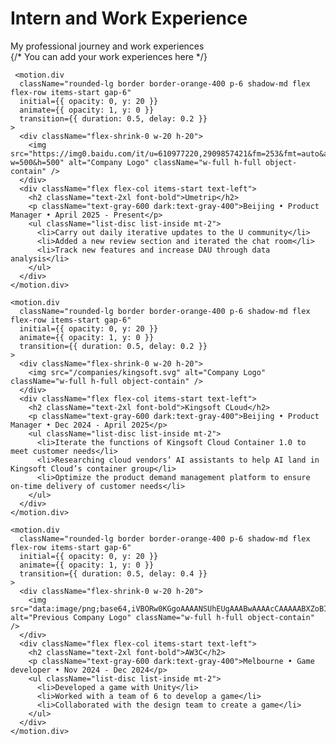 

<div className="w-full">
  <div className="h-96 w-3/4 bg-gradient-to-r -z-10 from-blue-500 to-red-800 absolute right-0 -top-12 opacity-10 dark:opacity-20 !blur-3xl rounded-full"></div>
  <div className="flex flex-col w-full justify-start h-24 items-center my-3 mt-12">
    <h1 className="text-5xl font-bold underline decoration-orange-400 underline-offset-4">
      Intern and Work Experience
    </h1>
    <div className="mt-6">
      My professional journey and work experiences
    </div>
  </div>
  
  <div className="mt-10 space-y-12">
    {/* You can add your work experiences here */}
    
     <motion.div 
      className="rounded-lg border border-orange-400 p-6 shadow-md flex flex-row items-start gap-6"
      initial={{ opacity: 0, y: 20 }}
      animate={{ opacity: 1, y: 0 }}
      transition={{ duration: 0.5, delay: 0.2 }}
    >
      <div className="flex-shrink-0 w-20 h-20">
        <img src="https://img0.baidu.com/it/u=610977220,2909857421&fm=253&fmt=auto&app=138&f=PNG?w=500&h=500" alt="Company Logo" className="w-full h-full object-contain" />
      </div>
      <div className="flex flex-col items-start text-left">
        <h2 className="text-2xl font-bold">Umetrip</h2>
        <p className="text-gray-600 dark:text-gray-400">Beijing • Product Manager • April 2025 - Present</p>
        <ul className="list-disc list-inside mt-2">
          <li>Carry out daily iterative updates to the U community</li>
          <li>Added a new review section and iterated the chat room</li>
          <li>Track new features and increase DAU through data analysis</li>
        </ul>
      </div>
    </motion.div>
     
    <motion.div 
      className="rounded-lg border border-orange-400 p-6 shadow-md flex flex-row items-start gap-6"
      initial={{ opacity: 0, y: 20 }}
      animate={{ opacity: 1, y: 0 }}
      transition={{ duration: 0.5, delay: 0.2 }}
    >
      <div className="flex-shrink-0 w-20 h-20">
        <img src="/companies/kingsoft.svg" alt="Company Logo" className="w-full h-full object-contain" />
      </div>
      <div className="flex flex-col items-start text-left">
        <h2 className="text-2xl font-bold">Kingsoft CLoud</h2>
        <p className="text-gray-600 dark:text-gray-400">Beijing • Product Manager • Dec 2024 - April 2025</p>
        <ul className="list-disc list-inside mt-2">
          <li>Iterate the functions of Kingsoft Cloud Container 1.0 to meet customer needs</li>
          <li>Researching cloud vendors’ AI assistants to help AI land in Kingsoft Cloud’s container group</li>
          <li>Optimize the product demand management platform to ensure on-time delivery of customer needs</li>
        </ul>
      </div>
    </motion.div>
    
    <motion.div 
      className="rounded-lg border border-orange-400 p-6 shadow-md flex flex-row items-start gap-6"
      initial={{ opacity: 0, y: 20 }}
      animate={{ opacity: 1, y: 0 }}
      transition={{ duration: 0.5, delay: 0.4 }}
    >
      <div className="flex-shrink-0 w-20 h-20">
        <img src="data:image/png;base64,iVBORw0KGgoAAAANSUhEUgAAABwAAAAcCAAAAABXZoBIAAAA5UlEQVR4AWJgxQMGrSQDCGBQACbIEAZhIAiC44N3aCxeIFF4gay3SGQ1DoWqF/h6hW2CT6pqzzS5/xzbpv9BbS4z2WxuY5NZamAw8xb62eaODXKNlGc4KAKInOJUYR8eb3gpPnAPz2OphZQ8LjBljxsMcp4V3qROcA5PAbtwj32FH6kdvBU9PBRfgRXCoh7BVN7AKNhW2OoaoVGrwXFRqfAr+KBM7tbJ24fYL+oOslrPZXKBT6kDZfJF5YkKR6l31smvMnl7PKe/nx1gVlwr7PTlHlo3G6BJZtNvsOjAHlsQMLRSHwCKSbzTeC3BegAAAABJRU5ErkJggg==" alt="Previous Company Logo" className="w-full h-full object-contain" />
      </div>
      <div className="flex flex-col items-start text-left">
        <h2 className="text-2xl font-bold">AW3C</h2>
        <p className="text-gray-600 dark:text-gray-400">Melbourne • Game developer • Nov 2024 - Dec 2024</p>
        <ul className="list-disc list-inside mt-2">
          <li>Developed a game with Unity</li>
          <li>Worked with a team of 6 to develop a game</li>
          <li>Collaborated with the design team to create a game</li>
        </ul>
      </div>
    </motion.div>

  </div>
  
  <Top />
</div>